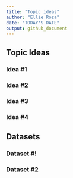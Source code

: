 ```yaml
---
title: "Topic ideas"
author: "Ellie Roza"
date: "TODAY'S DATE"
output: github_document
---
```


## Topic Ideas

### Idea #1

### Idea #2

### Idea #3 

### Idea #4


## Datasets

### Dataset #!

### Dataset #2